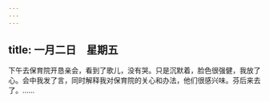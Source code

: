 ```yaml
---
---
---
```

title: 一月二日　星期五
---




下午去保育院开恳亲会，看到了歌儿，没有哭。只是沉默着，脸色很强健，我放了心。会中我发了言，同时解释我对保育院的关心和办法，他们很感兴味。芬后来去了。……